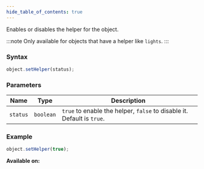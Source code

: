 ```yaml
---
hide_table_of_contents: true
---
```



Enables or disables the helper for the object.

:::note
Only available for objects that have a helper like `lights`.
:::

### Syntax

```js
object.setHelper(status);
```

### Parameters

| Name     | Type      | Description                                                            |
| -------- | --------- | ---------------------------------------------------------------------- |
| `status` | `boolean` | `true` to enable the helper, `false` to disable it. Default is `true`. |

### Example

```js
object.setHelper(true);
```

**Available on:** <ClientTag />

